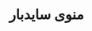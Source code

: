 
<Meta title="RahsazAdmin/Container/Docs" />

<div className="sb-container">
  <div className="sb-section-title">
   <h1>منوی سایدبار</h1>
  </div>
</div>

<style>
  {`
    .sb-container {
      margin-bottom: 48px;
    }
    .sb-section-title {
      margin-bottom: 32px;
    }
  `}
</style>

